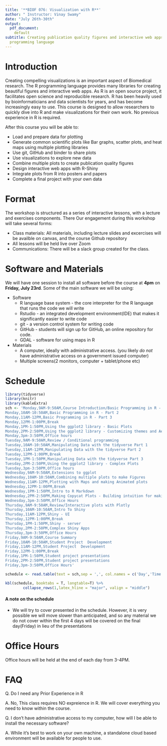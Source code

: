 ```yaml
---
title: '**BIOF 076: Visualization with R**'
author: " Instructor: Vinay Swamy"
date: "July 26th-30th"
output: 
  pdf_document:
    default
subtitle: Creating publication quality figures and interactive web apps with the R
  programming language
---
```


# Introduction
Creating compelling visualizations is an important aspect of Biomedical research. The R programming language provides many libraries for creating beautiful figures and interactive web apps. As R is an open source project, it facilitates open science and reproducible research. R has been heavily used by bioinformaticians and data scientists for years, and has become increasingly easy to use. This course is designed to allow researchers to quickly dive into R and make visualizations for their own work. No previous experience in R is required. 

After this course you will be able to:

* Load and prepare data for plotting
* Generate common scientific plots like Bar graphs, scatter plots, and heat maps using multiple plotting libraries 
* Use git, GitHub and binder to share plots
* Use visualizations to explore new data
* Combine multiple plots to create publication quality figures 
* Design interactive web apps with R-Shiny 
* Integrate plots from R into posters and papers
* Complete a final project with your own data

# Format
The workshop is structured as a series of interactive lessons, with a lecture and exercises components. There 
Our engagement during this workshop will take several forms: 

* Class materials: All materials, including lecture slides and excercises will be availble on canvas, and the course Github repository
* All lessons will be held live over Zoom
* Communications: There will be a slack group created for the class.
 
# Software and Materials 
We will have one session to install all software before the course at **4pm** on **Friday, July 23rd**. Some of the main software we will be using:

* Software
  + R language base system -  the core interpreter for the R language that runs the code we will write
  + Rstudio - an integrated development environment(IDE) that makes it significantly easier to write code
  + git - a version control system for writing code
  + GitHub - students will sign up for GitHub, an online repository for code. 
  + GDAL - software for using maps in R
* Materials
  + A computer, ideally with administrative access. (you likely *do not* have administrative access on a government issued computer)
  + Multiple screens(2 monitors, computer  +  tablet/phone etc)

# Schedule

```r
library(tidyverse)
library(knitr)
library(kableExtra)
sch <- 'Monday,9AM-9:50AM,Course Introduction/Basic Programming in R - Part 1
Monday,10AM-10:50AM,Basic Programming in R - Part 2
Monday,11AM-12PM,Basic Programming in R - Part 3
Monday,12PM-1:00PM,Break
Monday,1PM-1:50PM,Using the ggplot2 library - Basic Plots 
Monday,2PM-2:50PM,Using the ggplot2 library - Customizing themes and Aesthetics
Monday,3pm-3:50PM,Office hours 
Tuesday,9AM-9:50AM,Review / Conditional programming 
Tuesday,10AM-10:50AM,Manipulating Data with the tidyverse Part 1
Tuesday,11AM-12PM,Manipulating Data with the tidyverse Part 2
Tuesday,12PM-1:00PM,Break 
Tuesday,1PM-1:50PM,Manipulating Data with the tidyverse Part 3  
Tuesday,2PM-2:50PM,Using the ggplot2 library - Complex Plots
Tuesday,3pm-3:50PM,Office hours
Wednesday,9AM-9:50AM,Extensions to ggplot 
Wednesday,10AM-10:50AM,Combining multiple plots to make Figures 
Wednesday,11AM-12PM,Plotting with Maps and making Animated plots 
Wednesday,12PM-1:00PM,Break 
Wednesday,1PM-1:50PM,Intro to R Markdown 
Wednesday,2PM-2:50PM,Making Copycat Plots - Building intuition for making novel plots 
Wednesday,3pm-3:50PM,Office Hours 
Thursday,9AM-9:50AM,Review/Interactive plots with Plotly
Thursday,10AM-10:50AM,Intro To Shiny 
Thursday,11AM-12PM,Shiny - UI
Thursday,12PM-1:00PM,Break 
Thursday,1PM-1:50PM,Shiny - server
Thursday,2PM-2:50PM,Complex Shiny Apps 
Thursday,3pm-3:50PM,Office Hours
Friday,9AM-9:50AM,Course Summary 
Friday,10AM-10:50AM,Student Project  Development
Friday,11AM-12PM,Student Project  Development
Friday,12PM-1:00PM,Break 
Friday,1PM-1:50PM,Student project presentations 
Friday,2PM-2:50PM,Student project presentations 
Friday,3pm-3:50PM,Office Hours'

schedule <- read.table(text = sch,sep = ',', col.names = c('Day','Time','Topic'))

```
```r
kbl(schedule, booktabs = T, longtable=T) %>% 
        collapse_rows(1,latex_hline = "major", valign = "middle")
```

#### A note on the schedule 
- We will try to cover presented in the schedule. However, it is very possible we will move slower than anticipated, and so any material we do not cover within the first 4 days will be covered on the final day(Friday) in lieu of the presentations

# Office Hours
Office hours will be held at the end of each day from 3-4PM. 

# FAQ

Q. Do I need any Prior Experience in R

A. No, This class requires NO expreience in R. We will cover everything you need to know within the course.

Q. I don't have administrative access to my computer, how will I be able to install the necessary software?

A. While it's best to work on your own machine, a standalone cloud based environment will be available for people to use.





